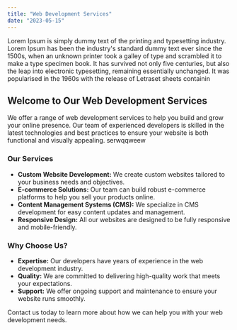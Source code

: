 ```yaml
---
title: "Web Development Services"
date: "2023-05-15"
---
```


<HeroContent title="Test title attached">
  Lorem Ipsum is simply dummy text of the printing and typesetting industry.
  Lorem Ipsum has been the industry's standard dummy text ever since the 1500s,
  when an unknown printer took a galley of type and scrambled it to make a type
  specimen book. It has survived not only five centuries, but also the leap into
  electronic typesetting, remaining essentially unchanged. It was popularised in
  the 1960s with the release of Letraset sheets containin
</HeroContent>

<ClientCompaniesComponent />

<MainContent
  mainPara="Our generative AI development services are your gateway to the boundless possibilities of AI-driven creativity and innovation"
  subPara="Drawing from a wealth of expertise in a wide range of AI technologies, including deep learning, machine learning, computer vision, reinforcement learning, and natural language processing, we engineer custom, domain-specific generative AI models and solutions."
/>

<section className="grid grid-cols-3 gap-10 w-full py-16">
  <section className="w-full col-span-1 cursor-pointer">
    <ServiceCard
      service={{
        id: 1,
        image: "/GPT_Insight.png",
        title: "AI Strategy Consulting",
        description:
          "We conduct a thorough evaluation of your current abilities, industry trends, and the competitive environment to develop AI strategies customized to your specific requirements. Whether you are a new business looking to leverage the power of AI or an established organization seeking to improve your AI capabilities, our consulting services enable you to maximize the potential of AI and maintain a competitive edge in the ever-evolving business world.",
        urlPath: "ai-consulting-services-company/",
      }}
    />
  </section>
  <section className="w-full col-span-1 cursor-pointer">
    <ServiceCard
      service={{
        id: 1,
        image: "/GPT_Insight.png",
        title: "AI Strategy Consulting",
        description:
          "We conduct a thorough evaluation of your current abilities, industry trends, and the competitive environment to develop AI strategies customized to your specific requirements. Whether you are a new business looking to leverage the power of AI or an established organization seeking to improve your AI capabilities, our consulting services enable you to maximize the potential of AI and maintain a competitive edge in the ever-evolving business world.",
        urlPath: "ai-consulting-services-company/",
      }}
    />
  </section>
  <section className="w-full col-span-1 cursor-pointer">
    <ServiceCard
      service={{
        id: 1,
        image: "/GPT_Insight.png",
        title: "AI Strategy Consulting",
        description:
          "We conduct a thorough evaluation of your current abilities, industry trends, and the competitive environment to develop AI strategies customized to your specific requirements. Whether you are a new business looking to leverage the power of AI or an established organization seeking to improve your AI capabilities, our consulting services enable you to maximize the potential of AI and maintain a competitive edge in the ever-evolving business world.",
        urlPath: "ai-consulting-services-company/",
      }}
    />
  </section>
</section>

## Welcome to Our Web Development Services

We offer a range of web development services to help you build and grow your online presence. Our team of experienced developers is skilled in the latest technologies and best practices to ensure your website is both functional and visually appealing. serwqqweew

### Our Services

- **Custom Website Development:** We create custom websites tailored to your business needs and objectives.
- **E-commerce Solutions:** Our team can build robust e-commerce platforms to help you sell your products online.
- **Content Management Systems (CMS):** We specialize in CMS development for easy content updates and management.
- **Responsive Design:** All our websites are designed to be fully responsive and mobile-friendly.

<MainContent
  mainPara="Leverage our GenAI expertise!"
  subPara="Get ready to script a digital future where our generative AI solutions amplify your operational efficiency."
  getInTouchIncluded={true}
/>

### Why Choose Us?

- **Expertise:** Our developers have years of experience in the web development industry.
- **Quality:** We are committed to delivering high-quality work that meets your expectations.
- **Support:** We offer ongoing support and maintenance to ensure your website runs smoothly.

Contact us today to learn more about how we can help you with your web development needs.

<CountUpAnimationContainer />

<div className="w-full py-16">
  <ConversationForm
    title="What Can We Build for You?"
    description="Let's discuss your ideas. We will send you an NDA before we talk. All the information is kept confidential."
  />
</div>

<InsightsComponent />
